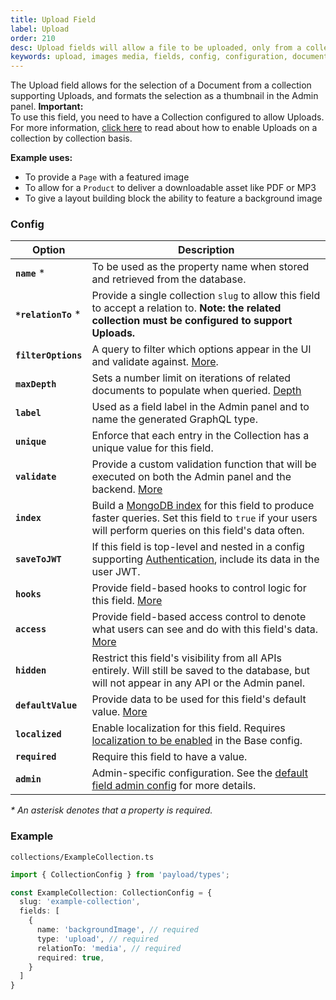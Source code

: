 ```yaml
---
title: Upload Field
label: Upload
order: 210
desc: Upload fields will allow a file to be uploaded, only from a collection supporting Uploads. Learn how to use Upload fields, see examples and options.
keywords: upload, images media, fields, config, configuration, documentation, Content Management System, cms, headless, javascript, node, react, express
---
```


<Banner >
  The Upload field allows for the selection of a Document from a collection supporting Uploads, and formats the selection as a thumbnail in the Admin panel.
</Banner>

<Banner type="warning">
  <strong>Important:</strong><br/>
  To use this field, you need to have a Collection configured to allow Uploads. For more information, <a href="/docs/upload/overview">click here</a> to read about how to enable Uploads on a collection by collection basis.
</Banner>

**Example uses:**

- To provide a `Page` with a featured image
- To allow for a `Product` to deliver a downloadable asset like PDF or MP3
- To give a layout building block the ability to feature a background image

### Config

| Option           | Description |
| ---------------- | ----------- |
| **`name`** *         | To be used as the property name when stored and retrieved from the database.  |
| **`*relationTo`** *  | Provide a single collection `slug` to allow this field to accept a relation to. <strong>Note: the related collection must be configured to support Uploads.</strong> |
| **`filterOptions`**  | A query to filter which options appear in the UI and validate against. [More](#filtering-relationship-options). |
| **`maxDepth`**       | Sets a number limit on iterations of related documents to populate when queried. [Depth](/docs/getting-started/concepts#depth) |
| **`label`**          | Used as a field label in the Admin panel and to name the generated GraphQL type. |
| **`unique`**         | Enforce that each entry in the Collection has a unique value for this field. |
| **`validate`**       | Provide a custom validation function that will be executed on both the Admin panel and the backend. [More](/docs/fields/overview#validation) |
| **`index`**          | Build a [MongoDB index](https://docs.mongodb.com/manual/indexes/) for this field to produce faster queries. Set this field to `true` if your users will perform queries on this field's data often. |
| **`saveToJWT`**      | If this field is top-level and nested in a config supporting [Authentication](/docs/authentication/config), include its data in the user JWT. |
| **`hooks`**          | Provide field-based hooks to control logic for this field. [More](/docs/fields/overview#field-level-hooks) |
| **`access`**         | Provide field-based access control to denote what users can see and do with this field's data. [More](/docs/fields/overview#field-level-access-control) |
| **`hidden`**         | Restrict this field's visibility from all APIs entirely. Will still be saved to the database, but will not appear in any API or the Admin panel. |
| **`defaultValue`**   | Provide data to be used for this field's default value. [More](/docs/fields/overview#default-values) |
| **`localized`**      | Enable localization for this field. Requires [localization to be enabled](/docs/configuration/localization) in the Base config. |
| **`required`**       | Require this field to have a value. |
| **`admin`**          | Admin-specific configuration. See the [default field admin config](/docs/fields/overview#admin-config) for more details. |

*\* An asterisk denotes that a property is required.*

### Example

`collections/ExampleCollection.ts`
```ts
import { CollectionConfig } from 'payload/types';

const ExampleCollection: CollectionConfig = {
  slug: 'example-collection',
  fields: [
    {
      name: 'backgroundImage', // required
      type: 'upload', // required
      relationTo: 'media', // required
      required: true,
    }
  ]
}

```
